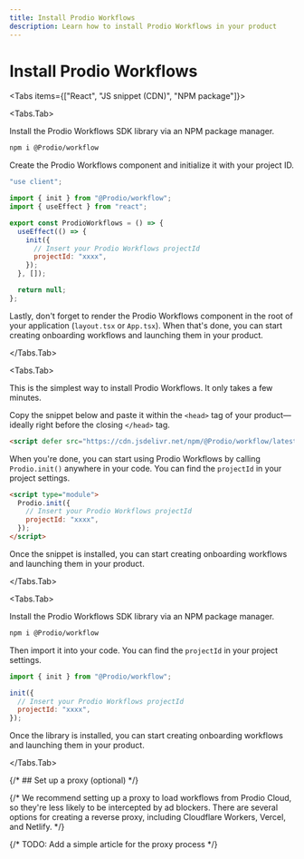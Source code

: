 ```yaml
---
title: Install Prodio Workflows
description: Learn how to install Prodio Workflows in your product
---
```



# Install Prodio Workflows

<Tabs items={["React", "JS snippet (CDN)", "NPM package"]}>

<Tabs.Tab>

Install the Prodio Workflows SDK library via an NPM package manager.

```sh npm2yarn
npm i @Prodio/workflow
```

Create the Prodio Workflows component and initialize it with your project ID.

```jsx
"use client";

import { init } from "@Prodio/workflow";
import { useEffect } from "react";

export const ProdioWorkflows = () => {
  useEffect(() => {
    init({
      // Insert your Prodio Workflows projectId
      projectId: "xxxx",
    });
  }, []);

  return null;
};
```

Lastly, don't forget to render the Prodio Workflows component in the root of your application (`layout.tsx` or `App.tsx`). When that's done, you can start creating onboarding workflows and launching them in your product.

</Tabs.Tab>

<Tabs.Tab>

This is the simplest way to install Prodio Workflows. It only takes a few minutes.

Copy the snippet below and paste it within the `<head>` tag of your product—ideally right before the closing `</head>` tag.

```html
<script defer src="https://cdn.jsdelivr.net/npm/@Prodio/workflow/latest/index.global.js"></script>
```

When you're done, you can start using Prodio Workflows by calling `Prodio.init()` anywhere in your code. You can find the `projectId` in your project settings.

```html
<script type="module">
  Prodio.init({
    // Insert your Prodio Workflows projectId
    projectId: "xxxx",
  });
</script>
```

Once the snippet is installed, you can start creating onboarding workflows and launching them in your product.

</Tabs.Tab>

<Tabs.Tab>

Install the Prodio Workflows SDK library via an NPM package manager.

```sh npm2yarn
npm i @Prodio/workflow
```

Then import it into your code. You can find the `projectId` in your project settings.

```js
import { init } from "@Prodio/workflow";

init({
  // Insert your Prodio Workflows projectId
  projectId: "xxxx",
});
```

Once the library is installed, you can start creating onboarding workflows and launching them in your product.

</Tabs.Tab>

</Tabs>

{/* ## Set up a proxy (optional) */}

{/* We recommend setting up a proxy to load workflows from Prodio Cloud, so they're less likely to be intercepted by ad blockers. There are several options for creating a reverse proxy, including Cloudflare Workers, Vercel, and Netlify. */}

{/* TODO: Add a simple article for the proxy process */}
